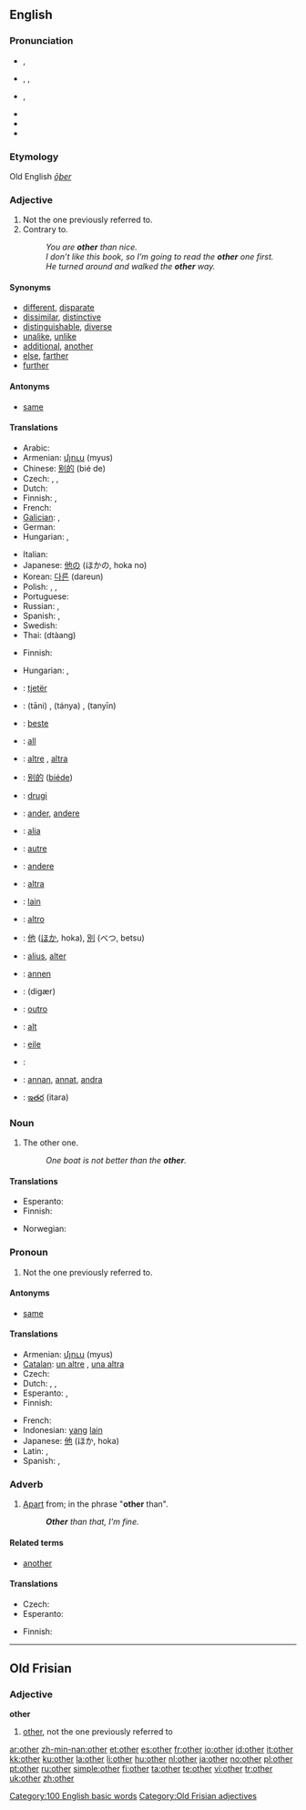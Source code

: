 {{wikipedia|Other (disambiguation)}}
==English==

{{rank|our|than|some|66|other|very|upon|man}}

===Pronunciation===
* {{a|UK}} {{IPA|/ˈʌðə(ɹ)/}}, {{SAMPA|/"VD@(r\)/}}
* {{a|US}} {{enPR|ŭTH'ər}}, {{IPA|/ˈʌðɚ/}}, {{SAMPA|/"VD@`/}}
* {{a|AusEn}} {{IPA|/ˈaðə/}}, {{SAMPA|/"aD@/}}
* {{audio|en-us-other.ogg|Audio (US)}}
* {{hyphenation|oth|er}}
* {{rhymes|ʌðə(r)}}

===Etymology===
Old English ''[[ōþer]]''

===Adjective===
{{en-adj|-}}

# Not the one previously referred to.
# Contrary to.
#: ''You are '''other''' than nice.''
#: ''I don’t like this book, so I’m going to read the '''other''' one first.''
#: ''He turned around and walked the '''other''' way.''

====Synonyms====
* [[different]], [[disparate]]
* [[dissimilar]], [[distinctive]]
* [[distinguishable]], [[diverse]]
* [[unalike]], [[unlike]]
* [[additional]], [[another]]
* [[else]], [[farther]]
* [[further]]

====Antonyms====
* [[same]]

====Translations====
{{trans-top|not the one}}
* Arabic: {{Arab|[[اخرين]]}} {{IPAchar|(’axarīn)}}
* Armenian: [[մյուս]] (myus)
* Chinese: [[别的]] (bié de)
* Czech: {{t+|cs|druhý|m}}, {{t+|cs|jiný|m}}, {{t+|cs|ostatní|pl}}
* Dutch: {{t+|nl|ander}}
* Finnish: {{t+|fi|toinen}}, {{t+|fi|muu}}
* French: {{t+|fr|autre}}
* [[Galician]]: {{t+|gl|outro|xs=Galician}} {{m}}, {{t-|gl|outra|xs=Galician}} {{f}}
* German: {{t+|de|andere}}
* Hungarian: {{t+|hu|másik}}, {{t+|hu|más}}
{{trans-mid}}
* Italian: {{t+|it|altro}}
* Japanese: [[他の]] (ほかの, hoka no)
* Korean: [[다른]] (dareun)
* Polish: {{t+|pl|inny|m}}, {{t+|pl|inna|f}}, {{t+|pl|inne|n}}
* Portuguese: {{t+|pt|outro}}
* Russian: {{t+|ru|другой|tr=drugój|sc=Cyrl}}, {{t+|ru|иной|tr=inój|sc=Cyrl}}
* Spanish: {{t+|es|otro|m}}, {{t-|es|otra|f}}
* Swedish: {{t+|sv|annan}}
* Thai: {{Thai|[[ต่าง]]}} (dtàang)
{{trans-bottom}}

{{trans-top|contrary to}}
* Finnish: {{t+|fi|muu}}
{{trans-mid}}
* Hungarian: {{t|hu|másmilyen}}, {{t+|hu|más}}
{{trans-bottom}}

{{checktrans-top}}
<!--added {{ttbc}}s here.-->
* {{ttbc|Albanian}}: [[tjetër]]
* {{ttbc|Arabic, Egyptian}}: {{Arab|[[تانى]]}} (tāni) {{m}}, {{Arab|[[تانية]]}} (tánya) {{f}}, {{Arab|[[تانيين]]}} (tanyīn) {{p}}
* {{ttbc|Basque}}: [[beste]]
* {{ttbc|Breton}}: [[all]]
* {{ttbc|Catalan}}: [[altre]] {{m}}, [[altra]] {{f}}
* {{ttbc|Chinese}}: [[别的]] ([[biéde]])
* {{ttbc|Croatian}}: [[drugi]]
* {{ttbc|Dutch}}: [[ander]], [[andere]]
* {{ttbc|Esperanto}}: [[alia]]
* {{ttbc|French}}: [[autre]]
* {{ttbc|German}}: [[andere]]
{{trans-mid}}
* {{ttbc|Ido}}: [[altra]]
* {{ttbc|Indonesian}}: [[lain]]
* {{ttbc|Italian}}: [[altro]]
* {{ttbc|Japanese}}: [[他]] ([[ほか]], hoka), [[別]] (べつ, betsu)
* {{ttbc|Latin}}: [[alius]], [[alter]]
* {{ttbc|Norwegian}}: [[annen]]
* {{ttbc|Persian}}: {{fa-Arab|[[دیگر|دیگَر]]}} (digær)
* {{ttbc|Portuguese}}: [[outro]]
* {{ttbc|Romanian}}: [[alt]]
* {{ttbc|Scottish Gaelic}}: [[eile]]
* {{ttbc|Sindhi}}: {{SDchar|[[ٻيو]]}}
* {{ttbc|Swedish}}: [[annan]], [[annat]], [[andra]]
* {{ttbc|Telugu}}: [[ఇతర]] (itara)
{{trans-bottom}}

===Noun===
{{en-noun}}

# The other one.
#: ''One boat is not better than the '''other'''.''

====Translations====
{{trans-top|the other one}}
* Esperanto: {{t-|eo|alia|xs=Esperanto}}
* Finnish: {{t+|fi|toinen}}
{{trans-mid}}
* Norwegian: {{t+|no|andre}}
{{trans-bottom}}

===Pronoun===
{{en-pron}}

# Not the one previously referred to.

====Antonyms====
* [[same]]

====Translations====
{{trans-top|not the one referred to}}
* Armenian: [[մյուս]] (myus)
* [[Catalan]]: [[un altre]] {{m}}, [[una altra]] {{f}}
* Czech: {{t+|cs|druhý}}
* Dutch: {{t+|nl|ander}}, {{t+|nl|andere}}, {{t-|nl|anderen}}
* Esperanto: {{t-|eo|alia|xs=Esperanto}}, {{t-|eo|alio|xs=Esperanto}}
* Finnish: {{t+|fi|toinen}}
{{trans-mid}}
* French: {{t+|fr|autre}}
* Indonesian: [[yang]] [[lain]]
* Japanese: [[他]] (ほか, hoka)
* Latin: {{t+|la|alter}}, {{t+|la|alius}}
* Spanish: {{t+|es|otro|m}}, {{t-|es|otra|f}}
{{trans-bottom}}

===Adverb===
{{en-adv|-}}

# [[Apart]] from; in the phrase "'''other''' than".
#: '''''Other''' than that, I'm fine.''

====Related terms====
* [[another]]

====Translations====
{{trans-top|apart from}}
* Czech: {{t+|cs|jinak}}
* Esperanto: {{t+|eo|krom|xs=Esperanto}}
{{trans-mid}}
* Finnish: {{t-|fi|lukuun ottamatta}}
{{trans-bottom}}

[[Category:100 English basic words]]

----

==Old Frisian==

===Adjective===
'''other'''

# [[#English|other]], not the one previously referred to

[[Category:Old Frisian adjectives]]

[[ar:other]]
[[zh-min-nan:other]]
[[et:other]]
[[es:other]]
[[fr:other]]
[[io:other]]
[[id:other]]
[[it:other]]
[[kk:other]]
[[ku:other]]
[[la:other]]
[[li:other]]
[[hu:other]]
[[nl:other]]
[[ja:other]]
[[no:other]]
[[pl:other]]
[[pt:other]]
[[ru:other]]
[[simple:other]]
[[fi:other]]
[[ta:other]]
[[te:other]]
[[vi:other]]
[[tr:other]]
[[uk:other]]
[[zh:other]]